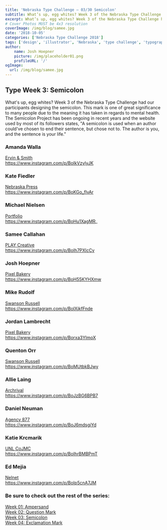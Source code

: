```yaml
---
title: 'Nebraska Type Challenge – 03/30 Semicolon'
subtitle: What’s up, egg whites? Week 3 of the Nebraska Type Challenge had our participants designing the semicolon. 
excerpt: What’s up, egg whites? Week 3 of the Nebraska Type Challenge had our participants designing the semicolon.
# Cover Photos MUST be 4x3 resolution
coverImage: /img/blog/samee.jpg
date: '2018-10-05'
categories: ['Nebraska Type Challenge 2018']
tags: ['design', 'illustrator', 'Nebraska', 'type challenge', 'typography']
author:
    name: Josh Hoepner
    picture: /img/placeholder01.png
    profileURL: '/'
ogImage:
  url: /img/blog/samee.jpg
---
```

## Type Week 3: Semicolon

What's up, egg whites? Week 3 of the Nebraska Type Challenge had our participants designing the semicolon. This mark is one of great significance to many people due to the meaning it has taken in regards to mental health. The Semicolon Project has been ongoing in recent years and the website used by most of its followers states, "A semicolon is used when an author could've chosen to end their sentence, but chose not to. The author is you, and the sentence is your life." 

### Amanda Walla

[Ervin & Smith](https://ervinandsmith.com/)\
https://www.instagram.com/p/BoIkVzylyJK

### Kate Fiedler

[Nebraska Press](https://www.nebraskapress.unl.edu/)\
https://www.instagram.com/p/BoKGo_flvAr

### Michael Nielsen

[Portfolio](https://michaelnielsen.co/)\
https://www.instagram.com/p/BoHu1XagMR_

### Samee Callahan

[PLAY Creative](https://www.playcreativedesign.com/)\
https://www.instagram.com/p/BoIh7PXlcCv

### Josh Hoepner

[Pixel Bakery](https://pixelbakery.com/)\
https://www.instagram.com/p/BoH55KYHXmw

### Mike Rudolf

[Swanson Russell](https://www.swansonrussell.com/)\
https://www.instagram.com/p/BoIXjkfFnde

### Jordan Lambrecht

[Pixel Bakery](https://pixelbakery.com/)\
https://www.instagram.com/p/Borxa3YlmoX

### Quenton Orr

[Swanson Russell](https://www.swansonrussell.com/)\
https://www.instagram.com/p/BoMUtbkBJwy

### Allie Laing

[Archrival](https://archrival.com/)\
https://www.instagram.com/p/BoJzBG6BPB7

### Daniel Neuman

[Agency 877](https://agency877.com/)\
https://www.instagram.com/p/BoJ6mdsgiYd

### Katie Krcmarik

[UNL CoJMC](https://pixelbakery.com/)\
https://www.instagram.com/p/BoIhrBMBPmT

### Ed Mejia

[Nelnet](https://nelnet.com/) \
https://www.instagram.com/p/BoIp5cnA7JM

### Be sure to check out the rest of the series:

[Week 01: Ampersand](https://pixelbakery.com/recipes/nebraska-type-challenge-01-30)\
[Week 02: Question Mark](https://pixelbakery.com/recipes/nebraska-type-challenge-02-30)\
[Week 03: Semicolon](https://pixelbakery.com/recipes/nebraska-type-challenge-03-30)\
[Week 04: Exclamation Mark](https://pixelbakery.com/recipes/nebraska-type-challenge-04-30)